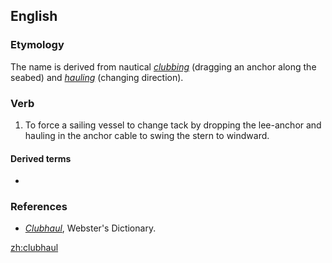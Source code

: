 ==English==

===Etymology===
The name is derived from nautical ''[[clubbing]]'' (dragging an anchor along the seabed) and ''[[hauling]]'' (changing direction).

===Verb===
{{en-verb}}

# {{transitive}} To force a sailing vessel to change tack by dropping the lee-anchor and hauling in the anchor cable to swing the stern to windward.

====Derived terms====
* {{l|en|clubhauling}}

===References===
*''[http://www.webster-dictionary.net/definition/Clubhaul Clubhaul]'', Webster's Dictionary.

[[zh:clubhaul]]